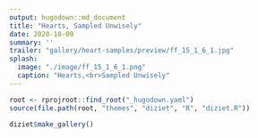 ```yaml
---
output: hugodown::md_document
title: "Hearts, Sampled Unwisely"
date: 2020-10-09
summary: ''
trailer: "gallery/heart-samples/preview/ff_15_1_6_1.jpg"
splash:
  image: "./image/ff_15_1_6_1.png"
  caption: "Hearts,<br>Sampled Unwisely"
---
```


<style>
.splash-caption-tweak{
  color: #000000
}
</style>


```r
root <- rprojroot::find_root("_hugodown.yaml")
source(file.path(root, "themes", "diziet", "R", "diziet.R"))
```

```r
diziet$make_gallery()
```

